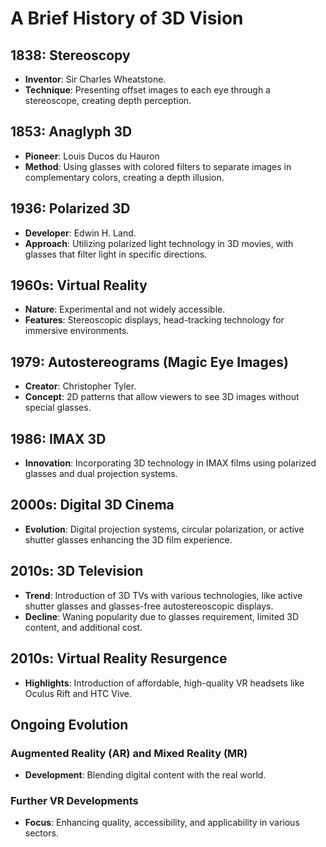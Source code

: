 # A Brief History of 3D Vision

## 1838: Stereoscopy

- **Inventor**: Sir Charles Wheatstone.
- **Technique**: Presenting offset images to each eye through a stereoscope, creating depth perception.

## 1853: Anaglyph 3D

- **Pioneer**: Louis Ducos du Hauron
- **Method**: Using glasses with colored filters to separate images in complementary colors, creating a depth illusion.

## 1936: Polarized 3D

- **Developer**: Edwin H. Land.
- **Approach**: Utilizing polarized light technology in 3D movies, with glasses that filter light in specific directions.

## 1960s: Virtual Reality

- **Nature**: Experimental and not widely accessible.
- **Features**: Stereoscopic displays, head-tracking technology for immersive environments.

## 1979: Autostereograms (Magic Eye Images)

- **Creator**: Christopher Tyler.
- **Concept**: 2D patterns that allow viewers to see 3D images without special glasses.

## 1986: IMAX 3D

- **Innovation**: Incorporating 3D technology in IMAX films using polarized glasses and dual projection systems.

## 2000s: Digital 3D Cinema

- **Evolution**: Digital projection systems, circular polarization, or active shutter glasses enhancing the 3D film experience.

## 2010s: 3D Television

- **Trend**: Introduction of 3D TVs with various technologies, like active shutter glasses and glasses-free autostereoscopic displays.
- **Decline**: Waning popularity due to glasses requirement, limited 3D content, and additional cost.

## 2010s: Virtual Reality Resurgence

- **Highlights**: Introduction of affordable, high-quality VR headsets like Oculus Rift and HTC Vive.

## Ongoing Evolution

### Augmented Reality (AR) and Mixed Reality (MR)

- **Development**: Blending digital content with the real world.

### Further VR Developments

- **Focus**: Enhancing quality, accessibility, and applicability in various sectors.
